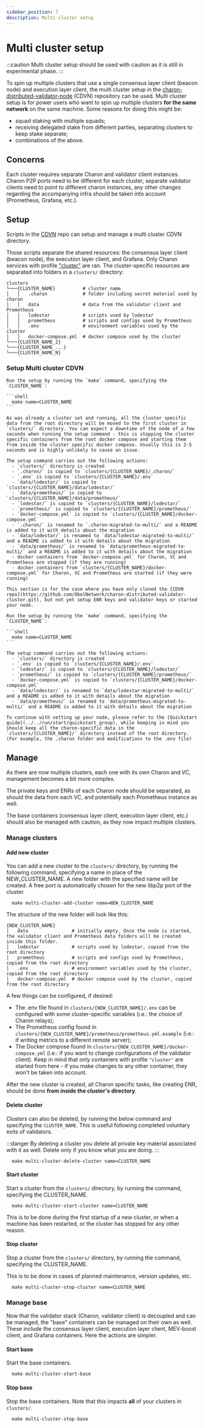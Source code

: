 ```yaml
---
sidebar_position: 7
description: Multi cluster setup
---
```



# Multi cluster setup

:::caution
Multi cluster setup should be used with caution as it is still in experimental phase.
:::

To spin up multiple clusters that use a single consensus layer client (beacon node) and execution layer client, the multi cluster setup in the [charon-distributed-validator-node](https://github.com/ObolNetwork/charon-distributed-validator-node) (CDVN) repository can be used. Multi cluster setup is for power users who want to spin up multiple clusters **for the same network** on the same machine. Some reasons for doing this might be:

- squad staking with multiple squads;
- receiving delegated stake from different parties, separating clusters to keep stake separate;
- combinations of the above.

## Concerns

Each cluster requires separate Charon and validator client instances. Charon P2P ports need to be different for each cluster, separate validator clients need to point to different charon instances, any other changes regarding the accompanying infra should be taken into account (Prometheus, Grafana, etc.).

## Setup

Scripts in the [CDVN](https://github.com/ObolNetwork/charon-distributed-validator-node) repo can setup and manage a multi cluster CDVN directory.

Those scripts separate the shared resources: the consensus layer client (beacon node), the execution layer client, and Grafana. Only Charon services with profile ["cluster"](https://github.com/ObolNetwork/charon-distributed-validator-node/blob/ad4044faf78bbe972437abb5dfb3b1e856776c22/docker-compose.yml#L82) are ran. The cluster-specific resources are separated into folders in a `clusters/` directory:

```directory
clusters
└───{CLUSTER_NAME}          # cluster name
│   │   .charon             # folder including secret material used by charon
│   │   data                # data from the validator client and Prometheus
│   │   lodestar            # scripts used by lodestar
│   │   prometheus          # scripts and configs used by Prometheus
│   │   .env                # environment variables used by the cluster
│   │   docker-compose.yml  # docker compose used by the cluster
└───{CLUSTER_NAME_2}
└───{CLUSTER_NAME_...}
└───{CLUSTER_NAME_N}
```

### Setup Multi cluster CDVN

<Tabs groupId="cluster-creation-stage">
  <TabItem value="already running" label="I already have single cluster running" default>
    
    Run the setup by running the `make` command, specifying the `CLUSTER_NAME`:

    ```shell
      make name=CLUSTER_NAME
    ```

    As was already a cluster set and running, all the cluster specific data from the root directory will be moved to the first cluster in `clusters/` directory. You can expect a downtime of the node of a few seconds when running the setup command - this is stopping the cluster specific containers from the root docker compose and starting them from inside the cluster specific docker compose. Usually this is 2-5 seconds and is highly unlikely to cause an issue.

    The setup command carries out the following actions:
      - `clusters/` directory is created
      - `.charon/` is copied to `clusters/{CLUSTER_NAME}/.charon/`
      - `.env` is copied to `clusters/{CLUSTER_NAME}/.env`
      - `data/lodestar/` is copied to `clusters/{CLUSTER_NAME}/data/lodestar/`
      - `data/prometheus/` is copied to `clusters/{CLUSTER_NAME}/data/prometheus/`
      - `lodestar/` is copied to `clusters/{CLUSTER_NAME}/lodestar/`
      - `prometheus/` is copied to `clusters/{CLUSTER_NAME}/prometheus/`
      - `docker-compose.yml` is copied to `clusters/{CLUSTER_NAME}/docker-compose.yml`
      - `.charon/` is renamed to `.charon-migrated-to-multi/` and a README is added to it with details about the migration
      - `data/lodestar/` is renamed to `data/lodestar-migrated-to-multi/` and a README is added to it with details about the migration
      - `data/prometheus/` is renamed to `data/prometheus-migrated-to-multi/` and a README is added to it with details about the migration
      - docker containers from `docker-compose.yml` for Charon, VC and Prometheus are stopped (if they are running)
      - docker containers from `clusters/{CLUSTER_NAME}/docker-compose.yml` for Charon, VC and Prometheus are started (if they were running)
  </TabItem>
  <TabItem value="just starting" label="I am just starting with CDVN" default>

    This section is for the case where you have only cloned the [CDVN repo](https://github.com/ObolNetwork/charon-distributed-validator-cluster.git), but not yet setup ENR keys and validator keys or started your node.

    Run the setup by running the `make` command, specifying the `CLUSTER_NAME`:

    ```shell
      make name=CLUSTER_NAME
    ```

    The setup command carries out the following actions:
      - `clusters/` directory is created
      - `.env` is copied to `clusters/{CLUSTER_NAME}/.env`
      - `lodestar/` is copied to `clusters/{CLUSTER_NAME}/lodestar/`
      - `prometheus/` is copied to `clusters/{CLUSTER_NAME}/prometheus/`
      - `docker-compose.yml` is copied to `clusters/{CLUSTER_NAME}/docker-compose.yml`
      - `data/lodestar/` is renamed to `data/lodestar-migrated-to-multi/` and a README is added to it with details about the migration
      - `data/prometheus/` is renamed to `data/prometheus-migrated-to-multi/` and a README is added to it with details about the migration
  
    To continue with setting up your node, please refer to the [Quickstart guide](../../run/start/quickstart_group), while keeping in mind you should keep all the charon-specific data in the `clusters/{CLUSTER_NAME}/` directory instead of the root directory. (For example, the .charon folder and modifications to the .env file)

  </TabItem>
</Tabs>

## Manage

As there are now multiple clusters, each one with its own Charon and VC, management becomes a bit more complex.

The private keys and ENRs of each Charon node should be separated, as should the data from each VC, and potentially each Prometheus instance as well.

The base containers (consensus layer client, execution layer client, etc.) should also be managed with caution, as they now impact multiple clusters.

### Manage clusters

#### Add new cluster

You can add a new cluster to the `clusters/` directory, by running the following command, specifying a name in place of the NEW_CLUSTER_NAME. A new folder with the specified name will be created. A free port is automatically chosen for the new libp2p port of the cluster.

```shell
  make multi-cluster-add-cluster name=NEW_CLUSTER_NAME
```

The structure of the new folder will look like this:

```directory
{NEW_CLUSTER_NAME}
│   data                # initially empty. Once the node is started, the validator client and Prometheus data folders will be created inside this folder.
│   lodestar            # scripts used by lodestar, copied from the root directory
│   prometheus          # scripts and configs used by Prometheus, copied from the root directory
│   .env                # environment variables used by the cluster, copied from the root directory
│   docker-compose.yml  # docker compose used by the cluster, copied from the root directory
```

A few things can be configured, if desired:

- The .env file found in `clusters/{NEW_CLUSTER_NAME}/.env` can be configured with some cluster-specific variables (i.e.: the choice of Charon relays);
- The Prometheus config found in `clusters/{NEW_CLUSTER_NAME}/prometheus/prometheus.yml.example` (i.e.: if writing metrics to a different remote server);
- The Docker compose found in `clusters/{NEW_CLUSTER_NAME}/docker-compose.yml` (i.e.: if you want to change configurations of the validator client). Keep in mind that only containers with profile `"cluster"` are started from here - if you make changes to any other container, they won't be taken into account.

After the new cluster is created, all Charon specific tasks, like creating ENR, should be done **from inside the cluster's directory**.

#### Delete cluster

Clusters can also be deleted, by running the below command and specifying the `CLUSTER_NAME`. This is useful following completed voluntary exits of validators.

:::danger
By deleting a cluster you delete all private key material associated with it as well. Delete only if you know what you are doing.
:::

```shell
  make multi-cluster-delete-cluster name=CLUSTER_NAME
```

#### Start cluster

Start a cluster from the `clusters/` directory, by running the command, specifying the CLUSTER_NAME.

```shell
  make multi-cluster-start-cluster name=CLUSTER_NAME
```

This is to be done during the first startup of a new cluster, or when a machine has been restarted, or the cluster has stopped for any other reason.

#### Stop cluster

Stop a cluster from the `clusters/` directory, by running the command, specifying the CLUSTER_NAME.

This is to be done in cases of planned maintenance, version updates, etc.

```shell
  make multi-cluster-stop-cluster name=CLUSTER_NAME
```

### Manage base

Now that the validator stack (Charon, validator client) is decoupled and can be managed, the "base" containers can be managed on their own as well. These include the consensus layer client, execution layer client, MEV-boost client, and Grafana containers. Here the actions are simpler.

#### Start base

Start the base containers.

```shell
  make multi-cluster-start-base
```

#### Stop base

Stop the base containers. Note that this impacts **all** of your clusters in `clusters/`.

```shell
  make multi-cluster-stop-base
```
